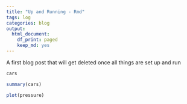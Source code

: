 ```yaml
---
title: "Up and Running - Rmd"
tags: log
categories: blog
output: 
  html_document: 
    df_print: paged
    keep_md: yes
---
```



A first blog post that will get deleted once all things are set up and run

```r
cars
```

```r
summary(cars)
```


```r
plot(pressure)
```
